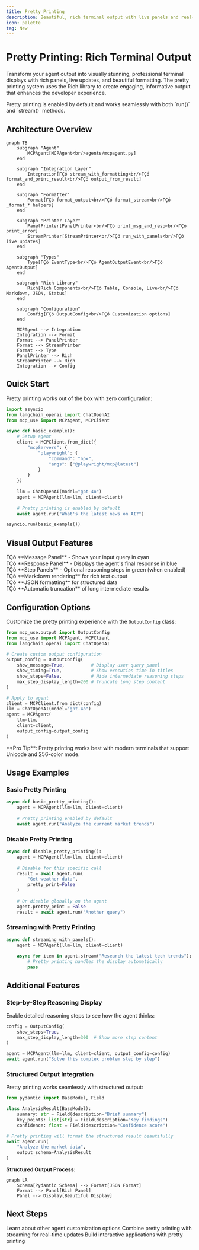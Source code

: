 ```yaml
---
title: Pretty Printing
description: Beautiful, rich terminal output with live panels and real-time updates
icon: palette
tag: New
---
```


# Pretty Printing: Rich Terminal Output

Transform your agent output into visually stunning, professional terminal displays with rich panels, live updates, and beautiful formatting. The pretty printing system uses the Rich library to create engaging, informative output that enhances the developer experience.

<Note>
Pretty printing is enabled by default and works seamlessly with both `run()` and `stream()` methods.
</Note>

## Architecture Overview

```mermaid
graph TB
    subgraph "Agent"
        MCPAgent[MCPAgent<br/>agents/mcpagent.py]
    end
    
    subgraph "Integration Layer"
        Integration[ΓÇó stream_with_formatting<br/>ΓÇó format_and_print_result<br/>ΓÇó output_from_result]
    end
    
    subgraph "Formatter"
        Format[ΓÇó format_output<br/>ΓÇó format_stream<br/>ΓÇó _format_* helpers]
    end
    
    subgraph "Printer Layer"
        PanelPrinter[PanelPrinter<br/>ΓÇó print_msg_and_resp<br/>ΓÇó print_error]
        StreamPrinter[StreamPrinter<br/>ΓÇó run_with_panels<br/>ΓÇó live updates]
    end
    
    subgraph "Types"
        Type[ΓÇó EventType<br/>ΓÇó AgentOutputEvent<br/>ΓÇó AgentOutput]
    end
    
    subgraph "Rich Library"
        Rich[Rich Components<br/>ΓÇó Table, Console, Live<br/>ΓÇó Markdown, JSON, Status]
    end
    
    subgraph "Configuration"
        Config[ΓÇó OutputConfig<br/>ΓÇó Customization options]
    end
    
    MCPAgent --> Integration
    Integration --> Format
    Format --> PanelPrinter
    Format --> StreamPrinter
    Format --> Type
    PanelPrinter --> Rich
    StreamPrinter --> Rich
    Integration --> Config
```

## Quick Start

Pretty printing works out of the box with zero configuration:

```python
import asyncio
from langchain_openai import ChatOpenAI
from mcp_use import MCPAgent, MCPClient

async def basic_example():
    # Setup agent
    client = MCPClient.from_dict({
        "mcpServers": {
            "playwright": {
                "command": "npx",
                "args": ["@playwright/mcp@latest"]
            }
        }
    })
    
    llm = ChatOpenAI(model="gpt-4o")
    agent = MCPAgent(llm=llm, client=client)
    
    # Pretty printing is enabled by default
    await agent.run("What's the latest news on AI?")

asyncio.run(basic_example())
```

## Visual Output Features

<CardGroup cols={2}>
  <Card title="Panel Types" icon="layers">
    ΓÇó **Message Panel** - Shows your input query in cyan<br/>
    ΓÇó **Response Panel** - Displays the agent's final response in blue<br/>
    ΓÇó **Step Panels** - Optional reasoning steps in green (when enabled)<br/>
  </Card>
  <Card title="Content Formatting" icon="code">
    ΓÇó **Markdown rendering** for rich text output<br/>
    ΓÇó **JSON formatting** for structured data<br/>
    ΓÇó **Automatic truncation** of long intermediate results
  </Card>
</CardGroup>

## Configuration Options

Customize the pretty printing experience with the `OutputConfig` class:

```python
from mcp_use.output import OutputConfig
from mcp_use import MCPAgent, MCPClient
from langchain_openai import ChatOpenAI

# Create custom output configuration
output_config = OutputConfig(
    show_message=True,          # Display user query panel
    show_timing=True,           # Show execution time in titles
    show_steps=False,           # Hide intermediate reasoning steps
    max_step_display_length=200 # Truncate long step content
)

# Apply to agent
client = MCPClient.from_dict(config)
llm = ChatOpenAI(model="gpt-4o")
agent = MCPAgent(
    llm=llm, 
    client=client,
    output_config=output_config
)
```

<Tip>
**Pro Tip**: Pretty printing works best with modern terminals that support Unicode and 256-color mode.
</Tip>

## Usage Examples

### Basic Pretty Printing

```python
async def basic_pretty_printing():
    agent = MCPAgent(llm=llm, client=client)
    
    # Pretty printing enabled by default
    await agent.run("Analyze the current market trends")
```

### Disable Pretty Printing

```python
async def disable_pretty_printing():
    agent = MCPAgent(llm=llm, client=client)
    
    # Disable for this specific call
    result = await agent.run(
        "Get weather data", 
        pretty_print=False
    )
    
    # Or disable globally on the agent
    agent.pretty_print = False
    result = await agent.run("Another query")
```

### Streaming with Pretty Printing

```python
async def streaming_with_panels():
    agent = MCPAgent(llm=llm, client=client)
    
    async for item in agent.stream("Research the latest tech trends"):
        # Pretty printing handles the display automatically
        pass
```

## Additional Features

### Step-by-Step Reasoning Display

Enable detailed reasoning steps to see how the agent thinks:

```python
config = OutputConfig(
    show_steps=True,
    max_step_display_length=300  # Show more step content
)

agent = MCPAgent(llm=llm, client=client, output_config=config)
await agent.run("Solve this complex problem step by step")
```

### Structured Output Integration

Pretty printing works seamlessly with structured output:

```python
from pydantic import BaseModel, Field

class AnalysisResult(BaseModel):
    summary: str = Field(description="Brief summary")
    key_points: list[str] = Field(description="Key findings")
    confidence: float = Field(description="Confidence score")

# Pretty printing will format the structured result beautifully
await agent.run(
    "Analyze the market data",
    output_schema=AnalysisResult
)
```

**Structured Output Process:**
```mermaid
graph LR
    Schema[Pydantic Schema] --> Format[JSON Format]
    Format --> Panel[Rich Panel]
    Panel --> Display[Beautiful Display]
```


## Next Steps

<CardGroup cols={3}>
    <Card title="Agent Configuration" icon="gear" href="/python/agent/agent-configuration">
    Learn about other agent customization options
  </Card>
    <Card title="Streaming Output" icon="play" href="/python/agent/streaming">
    Combine pretty printing with streaming for real-time updates
  </Card>
    <Card title="Interactive Chat" icon="message-circle" href="/python/agent/interactive-chat-patterns">
    Build interactive applications with pretty printing
  </Card>
</CardGroup>